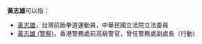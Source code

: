 '''黃志雄'''可以指：
* [[黃志雄|黃志雄]]，台灣前跆拳道運動員，中華民國立法院立法委員
* [[黃志雄_(警察)|黃志雄 (警察)]]，香港警務處前高級警官，曾任警務處副處長（行動）
{{Disambiguation|Z|Cat=三字黃姓人名消歧義}}